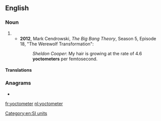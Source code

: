 {{also|yocto-meter}}
==English==

===Noun===
{{en-noun}}

# {{alternative spelling of|yoctometre|from=US|lang=en}}
#* '''2012''', Mark Cendrowski, ''The Big Bang Theory'', Season 5, Episode 18, "The Werewolf Transformation":
#*: ''Sheldon Cooper'': My hair is growing at the rate of 4.6 '''yoctometers''' per femtosecond.

====Translations====
{{trans-see|yoctometre}}

===Anagrams===
* {{l|en|yoctometre}}

[[Category:en:SI units]]

[[fr:yoctometer]]
[[nl:yoctometer]]